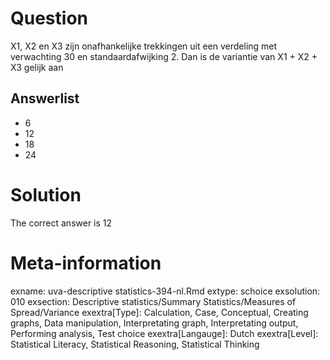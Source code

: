 Question
========

X1, X2 en X3 zijn onafhankelijke trekkingen uit een verdeling met verwachting 30 en standaardafwijking 2. Dan is de variantie van X1 + X2 + X3 gelijk aan 

Answerlist
----------
* 6
* 12
* 18
* 24

Solution
========

The correct answer is  12 

Meta-information
================
exname: uva-descriptive statistics-394-nl.Rmd 
extype: schoice 
exsolution: 010 
exsection: Descriptive statistics/Summary Statistics/Measures of Spread/Variance
exextra[Type]: Calculation, Case, Conceptual, Creating graphs, Data manipulation, Interpretating graph, Interpretating output, Performing analysis, Test choice 
exextra[Langauge]: Dutch 
exextra[Level]: Statistical Literacy, Statistical Reasoning, Statistical Thinking 
